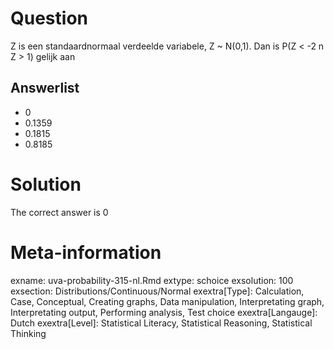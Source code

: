 Question
========

Z is een standaardnormaal verdeelde variabele, Z ~ N(0,1). Dan is P(Z < -2 n Z > 1) gelijk aan 

Answerlist
----------
* 0
* 0.1359
* 0.1815
* 0.8185

Solution
========

The correct answer is  0 

Meta-information
================
exname: uva-probability-315-nl.Rmd 
extype: schoice 
exsolution: 100 
exsection: Distributions/Continuous/Normal
exextra[Type]: Calculation, Case, Conceptual, Creating graphs, Data manipulation, Interpretating graph, Interpretating output, Performing analysis, Test choice 
exextra[Langauge]: Dutch 
exextra[Level]: Statistical Literacy, Statistical Reasoning, Statistical Thinking 
